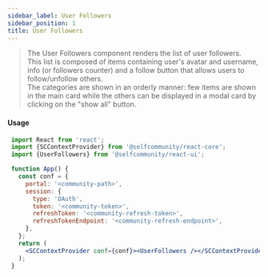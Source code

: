 ```yaml
---
sidebar_label: User Followers
sidebar_position: 1
title: User Followers
---
```


> The User Followers component renders the list of  user followers.<br/>
This list is composed of items containing user's avatar and username, info (or followers counter) and a follow button that allows users to follow/unfollow others.<br/>
The categories are shown in an orderly manner: few items are shown in the main card while the others can be displayed in a modal card by clicking on the "show all" button.


<Logged><UserFollowers /></Logged>

#### Usage

```jsx
 import React from 'react';
 import {SCContextProvider} from '@selfcommunity/react-core';
 import {UserFollowers} from '@selfcommunity/react-ui';

 function App() {
   const conf = {
     portal: '<community-path>',
     session: {
       type: 'OAuth',
       token: '<community-token>',
       refreshToken: '<community-refresh-token>',
       refreshTokenEndpoint: '<community-refresh-endpoint>',
     },
   };
   return (
     <SCContextProvider conf={conf}><UserFollowers /></SCContextProvider>
   );
 }
```